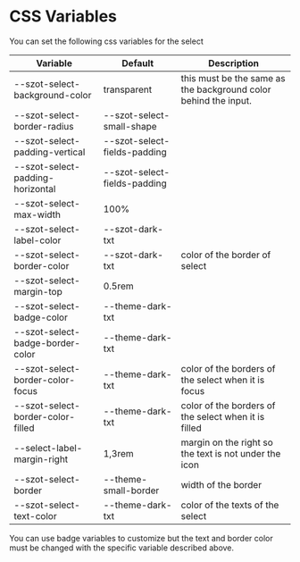 
<Meta title="Components/form fields/Select/CSS Variables" />

# CSS Variables

You can set the following css variables for the select

| Variable                          | Default                      | Description                                                     |
| --------------------------------- | ---------------------------- | --------------------------------------------------------------- |
| --szot-select-background-color    | transparent                  | this must be the same as the background color behind the input. |
| --szot-select-border-radius       | --szot-select-small-shape    |                                                                 |
| --szot-select-padding-vertical    | --szot-select-fields-padding |                                                                 |
| --szot-select-padding-horizontal  | --szot-select-fields-padding |                                                                 |
| --szot-select-max-width           | 100%                         |                                                                 |
| --szot-select-label-color         | --szot-dark-txt              |                                                                 |
| --szot-select-border-color        | --szot-dark-txt              | color of the border of select                                   |
| --szot-select-margin-top          | 0.5rem                       |                                                                 |
| --szot-select-badge-color         | --theme-dark-txt             |                                                                 |
| --szot-select-badge-border-color  | --theme-dark-txt             |                                                                 |
| --szot-select-border-color-focus  | --theme-dark-txt             | color of the borders of the select when it is focus             |
| --szot-select-border-color-filled | --theme-dark-txt             | color of the borders of the select when it is filled            |
| --select-label-margin-right       | 1,3rem                       | margin on the right so the text is not under the icon           |
| --szot-select-border              | --theme-small-border         | width of the border                                             |
| --szot-select-text-color          | --theme-dark-txt             | color of the texts of the select                                |

You can use badge variables to customize but the text and border color must be changed with the
specific variable described above.
